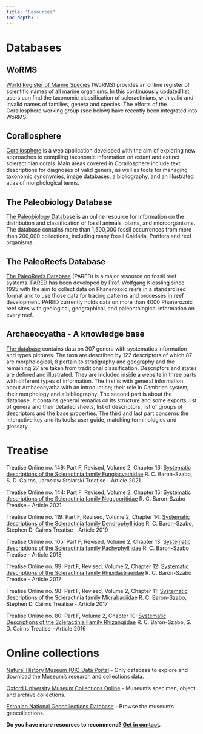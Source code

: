 ```yaml
---
title: "Resources"
toc-depth: 1
---
```


# Databases

## WoRMS

[World Register of Marine Species](https://www.marinespecies.org/index.php) (WoRMS) provides an online register of scientific names of all marine organisms. In this continuously updated list, users can find the taxonomic classification of scleractinians, with valid and invalid names of families, genera and species. The efforts of the Corallosphere working group (see below) have recently been integrated into WoRMS.

## Corallosphere

[Corallosphere](http://www.corallosphere.org) is a web application developed with the aim of exploring new approaches to compiling taxonomic information on extant and extinct scleractinian corals. Main areas covered in Corallosphere include text descriptions for diagnoses of valid genera, as well as tools for managing taxonomic synonymies, image databases, a bibliography, and an illustrated atlas of morphological terms.

## The Paleobiology Database

[The Paleobiology Database](https://paleobiodb.org/#/) is an online resource for information on the distribution and classification of fossil animals, plants, and microorganisms. The database contains more than 1,500,000 fossil occurrences from more than 200,000 collections, including many fossil Cnidaria, Porifera and reef organisms.

## The PaleoReefs Database

[The PaleoReefs Database](https://www.paleo-reefs.pal.uni-erlangen.de) (PARED) is a major resource on fossil reef systems. PARED has been developed by Prof. Wolfgang Kiessling since 1995 with the aim to collect data on Phanerozoic reefs in a standardised format and to use those data for tracing patterns and processes in reef development. PARED currently holds data on more than 4000 Phanerozoic reef sites with geological, geographical, and paleontological information on every reef.

## Archaeocyatha - A knowledge base

[The database](http://archaeocyatha.infosyslab.fr) contains data on 307 genera with systematics information and types pictures. The taxa are described by 122 descriptors of which 87 are morphological, 8 pertain to stratigraphy and geography and the remaining 27 are taken from traditional classification. Descriptors and states are defined and illustrated. They are included inside a website in three parts with different types of information. The first is with general information about Archaeocyatha with an introduction; their role in Cambrian system, their morphology and a bibliography. The second part is about the database. It contains general remarks on its structure and some exports: list of genera and their detailed sheets, list of descriptors, list of groups of descriptors and the base properties. The third and last part concerns the interactive key and its tools: user guide, matching terminologies and glossary.

# Treatise

Treatise Online no. 149: Part F, Revised, Volume 2, Chapter 16: [Systematic descriptions of the Scleractinia family Fungiacyathidae](https://doi.org/10.17161/to.vi.15389)	R. C. Baron-Szabo, S. D. Cairns, Jarosław Stolarski	Treatise - Article	2021

Treatise Online no. 144: Part F, Revised, Volume 2, Chapter 15: [Systematic descriptions of the Scleractinia family Negoporitidae](https://doi.org/10.17161/to.vi.15112)	R. C. Baron-Szabo	Treatise - Article	2021

Treatise Online no. 119: Part F, Revised, Volume 2, Chapter 14: [Systematic descriptions of the Scleractinia family Dendrophylliidae](https://doi.org/10.17161/to.v0i0.9825)	R. C. Baron-Szabo, Stephen D. Cairns	Treatise - Article	2019

Treatise Online no. 105: Part F, Revised, Volume 2, Chapter 13: [Systematic descriptions of the Scleractinia family Pachyphylliidae](https://doi.org/10.17161/to.v0i0.7551)	R. C. Baron-Szabo	Treatise - Article	2018

Treatise Online no. 99: Part F, Revised, Volume 2, Chapter 12: [Systematic descriptions of the Scleractinia family Rhipidastraeidae](https://doi.org/10.17161/to.v0i0.6672)	R. C. Baron-Szabo	Treatise - Article	2017

Treatise Online no. 98: Part F, Revised, Volume 2, Chapter 11: [Systematic descriptions of the Scleractinia family Micrabaciidae](https://doi.org/10.17161/to.v0i0.6671)	R. C. Baron-Szabo, Stephen D. Cairns	Treatise - Article	2017

Treatise Online no. 80: Part F, Volume 2, Chapter 10: [Systematic Descriptions of the Scleractinia Family Rhizangiidae](https://doi.org/10.17161/to.v0i0.6462) R. C. Baron-Szabo, S. D. Cairns	Treatise - Article	2016

# Online collections

[Natural History Museum (UK) Data Portal](https://data.nhm.ac.uk/) - Only database to explore and download the Museum’s research and collections data.

[Oxford University Museum Collections Online](https://oumnh.ox.ac.uk/collections-online#/search) - Museum’s specimen, object and archive collections.

[Estonian National Geocollections Database](https://geoloogia.info/search) - Browse the museum's geocollections.

**Do you have more resources to recommend? [Get in contact](mailto:lewis@ifcrs.org).**
